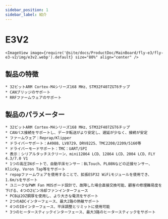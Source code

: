 ```yaml
---
sidebar_position: 1
sidebar_label: 紹介
---
```




# E3V2

    <ImageView image={require('@site/docs/ProductDoc/MainBoard/fly-e3/fly-e3-v2/img/e3v2.webp').default} size="80%" align="center" />

## 製品の特徴

    * 32ビットARM Cortex-M4シリーズ168 MHz、STM32F407ZGT6チップ
    * CANブリッジのサポート
    * RRFファームウェアのサポート



## 製品のパラメーター

    * 32ビットARM Cortex-M4シリーズ168 MHz、STM32F407ZGT6チップ
    * CANバス接続をサポートし、データ転送がより安定し、遅延が少なく、接続が安定
    * ファームウェア：Reprap/Klipper
    * ドライバーサポート：A4988、LV8729、DRV8225、TMC2208/2209/5160等
    * ドライバーモードサポート：TMC：UART/SPI
    * 表示：シリアルタッチスクリーン、mini12864 LCD、12864 LCD、2004 LCD、FLY 4.3/7.0 V1
    * 1つの高圧INポートで、自動平床センサー：BLTouch、PL08Nなどの近接センサー、Klicky、Voron Tap等をサポート
    * repapファームウェアを使用することで、拡張ESP32 WiFiモジュールを使用でき、1.6m/sをサポート
    * ユニークなPWM Fan MOSボード設計で、故障した場合直接交換可能、顧客の修理難易度を下げる、4つの2ピン冷却ファンインターフェース
    * PCBは2OZ銅厚を使用し、より大きな電流をサポート
    * 2つのADCインターフェース、最大2路の熱敏サポート
    * 4つのIOインターフェース、平床調整とリミットに使用可能
    * 3つのヒータースティックインターフェース、最大3路のヒータースティックをサポート